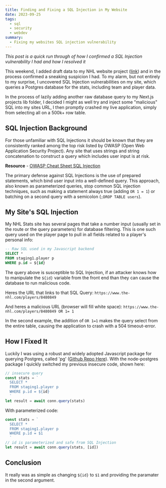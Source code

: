 ```yaml
---
title: Finding and Fixing a SQL Injection in My Website
date: 2023-09-25
tags:
  - sql
  - security
  - webdev
summary:
  - Fixing my websites SQL injection vulnerability
---
```


_This post is a quick run through of how I confirmed a SQL Injection vulnerability I had and how I resolved it_

This weekend, I added draft data to my NHL website project ([link](https://www.the-nhl.com/)) and in the process confirmed a sneaking suspicion I had. To my alarm, but not entirely to my surprise, I uncovered SQL Injection vulnerabilities on my site, which queries a Postgres database for the stats, including team and player data.

In the process of lazily adding another raw database query to my Next.js projects lib folder, I decided I might as well try and inject some "malicious" SQL into my sites URL, I then promptly crashed my live application, simply from selecting all on a 500k+ row table.

## SQL Injection Background

For those unfamiliar with SQL Injections it should be known that they are consistently ranked among the top risk listed by OWASP (Open Web Application Security Project). Any site that uses strings and string concatenation to construct a query which includes user input is at risk.

**Resource** - [OWASP Cheat Sheet SQL Injection](https://cheatsheetseries.owasp.org/cheatsheets/SQL_Injection_Prevention_Cheat_Sheet.html)

The primary defense against SQL Injections is the use of prepared statements, which bind user input into a well-defined query. This approach, also known as parameterized queries, stop common SQL injection techniques, such as making a statement always true (adding `OR 1 = 1`) or batching on a second query with a semicolon (`;DROP TABLE users`).

## My Site's SQL Injection

My NHL Stats site has several pages that take a number input (usually set in the route or the query parameters) for database filtering. This is one such query used on the player page to pull in all fields related to a player's personal info:

```sql
-- Raw SQL used in my Javascript backend
SELECT *
FROM staging1.player p
WHERE p.id = ${id}
```

The query above is susceptible to SQL Injection, if an attacker knows how to manipulate the `${id}` variable from the front end than they can cause the database to run malicious code.

Heres the URL that links to that SQL Query:
`https://www.the-nhl.com/players/8480849`

And heres a malicious URL (browser will fill white space):
`https://www.the-nhl.com/players/8480849 OR 1= 1`

In the second example, the addition of `OR 1=1` makes the query select from the entire table, causing the application to crash with a 504 timeout-error.

## How I Fixed It

Luckily I was using a robust and widely adopted Javascript package for querying Postgres, called 'pg' ([Github Repo Here](https://github.com/brianc/node-postgres)). With the node-postgres package I quickly switched my previous insecure code, shown here:

```js
// insecure query
const stats = `
  SELECT *
  FROM staging1.player p
  WHERE p.id = ${id}
  `
let result = await conn.query(stats)
```

With parameterized code:

```js
const stats = `
  SELECT *
  FROM staging1.player p
  WHERE p.id = $1
  `
// id is parameterized and safe from SQL Injection
let result = await conn.query(stats, [id])
```

## Conclusion

It really was as simple as changing `${id}` to `$1` and providing the paramater in the second argument.
